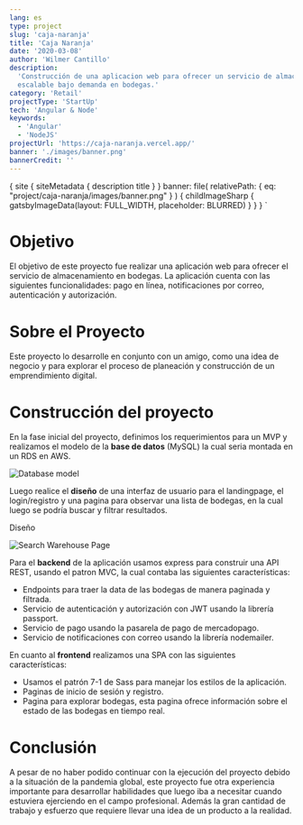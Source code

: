 ```yaml
---
lang: es
type: project
slug: 'caja-naranja'
title: 'Caja Naranja'
date: '2020-03-08'
author: 'Wilmer Cantillo'
description:
  'Construcción de una aplicacion web para ofrecer un servicio de almacenamiento
  escalable bajo demanda en bodegas.'
category: 'Retail'
projectType: 'StartUp'
tech: 'Angular & Node'
keywords:
  - 'Angular'
  - 'NodeJS'
projectUrl: 'https://caja-naranja.vercel.app/'
banner: './images/banner.png'
bannerCredit: ''
---
```


  {
    site {
      siteMetadata {
        description
        title
      }
    }
    banner: file(
      relativePath: { eq: "project/caja-naranja/images/banner.png" }
    ) {
      childImageSharp {
        gatsbyImageData(layout: FULL_WIDTH, placeholder: BLURRED)
      }
    }
  }
`

# Objetivo

El objetivo de este proyecto fue realizar una aplicación web para ofrecer el
servicio de almacenamiento en bodegas. La aplicación cuenta con las siguientes
funcionalidades: pago en línea, notificaciones por correo, autenticación y
autorización.

# Sobre el Proyecto

Este proyecto lo desarrolle en conjunto con un amigo, como una idea de negocio y
para explorar el proceso de planeación y construcción de un emprendimiento
digital.

# Construcción del proyecto

En la fase inicial del proyecto, definimos los requerimientos para un MVP y
realizamos el modelo de la <b>base de datos</b> (MySQL) la cual seria montada en
un RDS en AWS.

![Database model](./images/db-model.png)

Luego realice el **diseño** de una interfaz de usuario para el landingpage, el
login/registro y una pagina para observar una lista de bodegas, en la cual luego
se podría buscar y filtrar resultados.

<Link
  target="_blank"
  href="https://www.figma.com/file/1SAUghYzdS9fmC4LVDnCjh/caja-Naranja?node-id=0%3A1"
>
  <Badge
    variant="subtle"
    colorScheme="black"
    textTransform="capitalize"
    float="right"
    display="flex"
    alignItems="center"
  >
    <Text marginRight="0.4rem">Diseño</Text>
    <FaExternalLinkAlt />
  </Badge>
</Link>

![Search Warehouse Page](./images/search-warehouse.png)

Para el **backend** de la aplicación usamos express para construir una API REST,
usando el patron MVC, la cual contaba las siguientes características:

- Endpoints para traer la data de las bodegas de manera paginada y filtrada.
- Servicio de autenticación y autorización con JWT usando la librería passport.
- Servicio de pago usando la pasarela de pago de mercadopago.
- Servicio de notificaciones con correo usando la librería nodemailer.

En cuanto al **frontend** realizamos una SPA con las siguientes características:

- Usamos el patrón 7-1 de Sass para manejar los estilos de la aplicación.
- Paginas de inicio de sesión y registro.
- Pagina para explorar bodegas, esta pagina ofrece información sobre el estado
  de las bodegas en tiempo real.

# Conclusión

A pesar de no haber podido continuar con la ejecución del proyecto debido a la
situación de la pandemia global, este proyecto fue otra experiencia importante
para desarrollar habilidades que luego iba a necesitar cuando estuviera
ejerciendo en el campo profesional. Además la gran cantidad de trabajo y
esfuerzo que requiere llevar una idea de un producto a la realidad.
